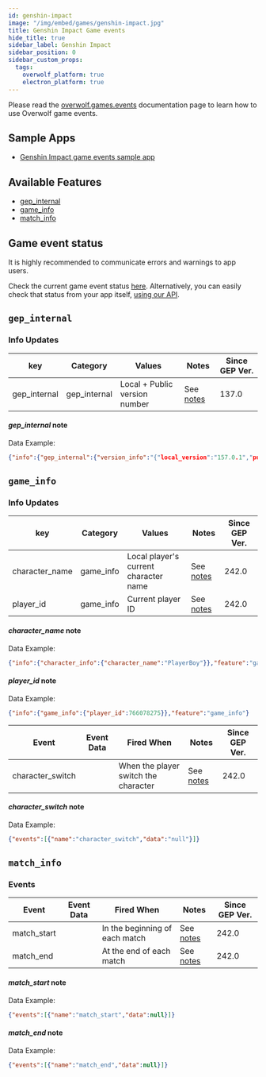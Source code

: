```yaml
---
id: genshin-impact
image: "/img/embed/games/genshin-impact.jpg"
title: Genshin Impact Game events
hide_title: true
sidebar_label: Genshin Impact
sidebar_position: 0
sidebar_custom_props:
  tags:
    overwolf_platform: true
    electron_platform: true
---
```


<!-- GENERATED USING /scripts/generate.js -->

<head>
  <meta name="keywords" content="API for Genshin Impact, Genshin Impact API, SDK for Genshin Impact, Genshin Impact SDK"/>
</head>

<GameInfo gameId={21656} page="docs" />

Please read the [overwolf.games.events](/api/live-game-data) documentation page to learn how to use Overwolf game events.


## Sample Apps
* [Genshin Impact game events sample app](https://github.com/overwolf/events-sample-app)

## Available Features

* [gep_internal](#gep_internal)
* [game_info](#game_info)
* [match_info](#match_info)

## Game event status

It is highly recommended to communicate errors and warnings to app users. 

Check the current game event status [here](/status/). Alternatively, you can easily check that status from your app itself, [using our API](/topics/using-events/how-to-check-events-status-from-app).

## `gep_internal`

### Info Updates

key          | Category    | Values                    | Notes                 | Since GEP Ver. |
------------ | ------------| ------------------------- | --------------------- | ------------- | 
gep_internal | gep_internal| Local + Public version number|See [notes](#gep_internal-note)|   137.0       |

#### *gep_internal* note

Data Example:

```json
{"info":{"gep_internal":{"version_info":"{"local_version":"157.0.1","public_version":"157.0.1","is_updated":true}"}},"feature":"gep_internal"}
```

## `game_info`

### Info Updates

key          | Category    | Values                    | Notes                 | Since GEP Ver. |
------------ | ------------| ------------------------- | --------------------- | ------------- | 
character_name | game_info | Local player's current character name |See [notes](#character_name-note)|   242.0       |
player_id | game_info | Current player ID |See [notes](#player_id-note)|   242.0       |

#### *character_name* note

Data Example:
```json
{"info":{"character_info":{"character_name":"PlayerBoy"}},"feature":"game_info"}
```

#### *player_id* note

Data Example:
```json
{"info":{"game_info":{"player_id":766078275}},"feature":"game_info"}
```
Event       | Event Data   | Fired When    | Notes                                  | Since GEP Ver. |
------------| -------------| --------------| -------------------------------------- | ---------------|
character_switch|          | When the player switch the character| See [notes](#character_switch-note) |242.0|

#### *character_switch* note

Data Example:

```json
{"events":[{"name":"character_switch","data":"null"}]}
```

## `match_info`

### Events

Event       | Event Data   | Fired When    | Notes                                  | Since GEP Ver. |
------------| -------------| --------------| -------------------------------------- | ---------------|
match_start |              | In the beginning of each match| See [notes](#match_start-note) |242.0|
match_end   |              | At the end of each match| See [notes](#match_end-note) |242.0|

#### *match_start* note

Data Example:

```json
{"events":[{"name":"match_start","data":null}]}
```

#### *match_end* note

Data Example:

```json
{"events":[{"name":"match_end","data":null}]}
```
